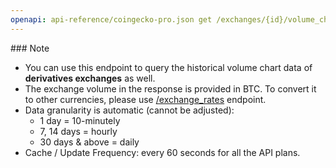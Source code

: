 ```yaml
---
openapi: api-reference/coingecko-pro.json get /exchanges/{id}/volume_chart
---
```


<Note>
  ### Note

  - You can use this endpoint to query the historical volume chart data of **derivatives exchanges** as well.
  - The exchange volume in the response is provided in BTC. To convert it to other currencies, please use [/exchange\_rates](/reference/exchange-rates) endpoint.
  - Data granularity is automatic (cannot be adjusted):
    - 1 day = 10-minutely
    - 7, 14 days = hourly
    - 30 days & above = daily
  - Cache / Update Frequency: every 60 seconds for all the API plans.
</Note>